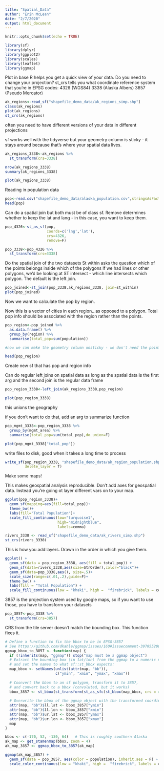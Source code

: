 ```yaml
---
title: "Spatial_Data"
author: "Erin McLean"
date: "2/7/2020"
output: html_document
---
```


```r
knitr::opts_chunk$set(echo = TRUE)
```

```r
library(sf)
library(dplyr)
library(ggplot2)
library(scales)
library(leaflet)
library(ggmap)
```

Plot in base R helps you get a quick view of your data. Do you need to change your projection?
st_crs tells you what coordinate reference system that you're in
EPSG codes: 
4326 (WGS84)
3338 (Alaska Albers)
3857 (Pseudo Mercator)
```r
ak_regions<-read_sf("shapefile_demo_data/ak_regions_simp.shp")
class(ak_regions)
plot(ak_regions)
st_crs(ak_regions)
```

often you need to have different versions of your data in different projections

sf works well with the tidyverse but your geometry column is sticky - it stays around because that's where your spatial data lives.
```r
ak_regions_3338<-ak_regions %>% 
  st_transform(crs=3338)

nrow(ak_regions_3338)
summary(ak_regions_3338)

plot(ak_regions_3338)
```

Reading in population data

```r
pop<-read.csv("shapefile_demo_data/alaska_population.csv",stringsAsFactors = F)
head(pop)
```
Can do a spatial join but both must be of class sf.
Remove determines whether to keep the lat and lang - in this case, you want to keep them.

```r
pop_4326<-st_as_sf(pop,
                   coords=c('lng','lat'),
                   crs=4326,
                   remove=F)

pop_3338<-pop_4326 %>% 
  st_transform(crs=3338)
```

Do the spatial join of the two datasets
St within asks the question which of the points belongs inside which of the polygons
If we had lines or other polygons, we'd be looking at ST intersect - which line intersects which polygon.
The default is the left join.

```r
pop_joined<-st_join(pop_3338,ak_regions_3338, join=st_within)
plot(pop_joined)
```

Now we want to calculate the pop by region.

Now this is a vector of cities in each region...as opposed to a polygon. Total pop info should be associated with the region rather than the points.

```r
pop_region<-pop_joined %>% 
  as.data.frame() %>% 
  group_by(region) %>% 
  summarise(total_pop=sum(population))

#now we can make the geometry column unsticky - we don't need the point data, we want it to be associated with a polygon. Drop the geometry first. That's what the as.data.frame does

head(pop_region)
```
Create new sf that has pop and region info

Can do regular left joins on spatial data as long as the spatial data is the first arg and the second join is the regular data frame
```r
pop_region_3338<-left_join(ak_regions_3338,pop_region)

plot(pop_region_3338)
```
this unions the geography

if you don't want to do that, add an arg to summarize function
```r
pop_mgmt_3338<-pop_region_3338 %>% 
  group_by(mgmt_area) %>% 
  summarise(total_pop=sum(total_pop),do_union=F)

plot(pop_mgmt_3338["total_pop"])
```

write files to disk, good when it takes a long time to process

```r
write_sf(pop_region_3338, "shapefile_demo_data/ak_region_population.shp",
         delete_layer = T)
```

Make some maps!

This makes geospatial analysis reproducible. Don't add axes for geospatial data. Instead you're going ot layer different vars on to your map.

```r
ggplot(pop_region_3338)+
  geom_sf(mapping=aes(fill=total_pop))+
  theme_bw()+
  labs(fill="Total Population")+
  scale_fill_continuous(low="turquoise1",
                        high="midnightblue",
                        labels=comma)
```

```r
rivers_3338 <- read_sf("shapefile_demo_data/ak_rivers_simp.shp")
st_crs(rivers_3338)
```

This is how you add layers. Drawn in the order in which you give them.
```r
ggplot() +
  geom_sf(data = pop_region_3338, aes(fill = total_pop)) +
  geom_sf(data=rivers_3338,aes(size=StrOrder),color="black")+
  geom_sf(data=pop_3338,aes(), size=.5)+
  scale_size(range=c(.01,.2),guide=F)+
  theme_bw() +
  labs(fill = "Total Population") +
  scale_fill_continuous(low = "khaki", high =  "firebrick", labels = comma)
```

3857 is the projection system used by google maps, so if you want to use those, you have to transform your datasets

```r
pop_3857<-pop_3338 %>% 
  st_transform(crs=3857)
```

CRS from the tile server doesn't match the bounding box. This function fixes it.
```r
# Define a function to fix the bbox to be in EPSG:3857
# See https://github.com/dkahle/ggmap/issues/160#issuecomment-397055208
ggmap_bbox_to_3857 <- function(map) {
  if (!inherits(map, "ggmap")) stop("map must be a ggmap object")
  # Extract the bounding box (in lat/lon) from the ggmap to a numeric vector, 
  # and set the names to what sf::st_bbox expects:
  map_bbox <- setNames(unlist(attr(map, "bb")), 
                       c("ymin", "xmin", "ymax", "xmax"))
  
  # Coonvert the bbox to an sf polygon, transform it to 3857, 
  # and convert back to a bbox (convoluted, but it works)
  bbox_3857 <- st_bbox(st_transform(st_as_sfc(st_bbox(map_bbox, crs = 4326)), 3857))
  
  # Overwrite the bbox of the ggmap object with the transformed coordinates 
  attr(map, "bb")$ll.lat <- bbox_3857["ymin"]
  attr(map, "bb")$ll.lon <- bbox_3857["xmin"]
  attr(map, "bb")$ur.lat <- bbox_3857["ymax"]
  attr(map, "bb")$ur.lon <- bbox_3857["xmax"]
  map
}
```

```r
bbox <- c(-170, 52, -130, 64)   # This is roughly southern Alaska
ak_map <- get_stamenmap(bbox, zoom = 4)
ak_map_3857 <- ggmap_bbox_to_3857(ak_map)
```

```r
ggmap(ak_map_3857) + 
  geom_sf(data = pop_3857, aes(color = population), inherit.aes = F) +
  scale_color_continuous(low = "khaki", high =  "firebrick", labels = comma)
```

